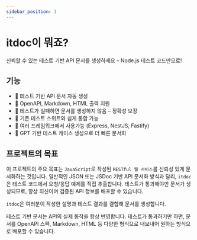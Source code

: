```yaml
---
sidebar_position: 1
---
```


# itdoc이 뭐죠?

신뢰할 수 있는 테스트 기반 API 문서를 생성하세요 – Node.js 테스트 코드만으로!

## 기능

- 🧪 테스트 기반 API 문서 자동 생성
- 📄 OpenAPI, Markdown, HTML 출력 지원
- 🚫 테스트가 실패하면 문서를 생성하지 않음 – 정확성 보장
- 🔧 기존 테스트 스위트와 쉽게 통합 가능
- 🧩 여러 프레임워크에서 사용가능 (Express, NestJS, Fastify)
- 🤖 GPT 기반 테스트 케이스 생성으로 더 빠른 문서화

## 프로젝트의 목표

이 프로젝트의 주요 목표는 `JavaScript`로 작성된 `RESTful 웹 서비스`를 신뢰성 있게 문서화하는 것입니다. 일반적인 JSON 또는 JSDoc 기반 API 문서화 방식과 달리, `itdoc`은 테스트 코드에서 요청/응답 예제를 직접 추출합니다. 테스트가 통과해야만 문서가 생성되므로, 항상 최신이며 검증된 API 정보를 배포할 수 있습니다.

`itdoc`은 여러분이 작성한 설명과 테스트 결과를 결합해 문서를 생성합니다.

테스트 기반 문서는 API의 실제 동작을 항상 반영합니다. 테스트가 통과하기만 하면, 문서를 OpenAPI 스펙, Markdown, HTML 등 다양한 형식으로 내보내어 원하는 방식으로 배포할 수 있습니다.

